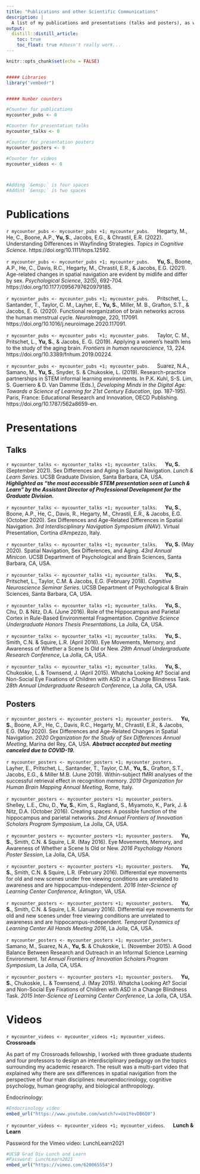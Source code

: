 ```yaml
---
title: "Publications and other Scientific Communications"
description: |
  A list of my publications and presentations (talks and posters), as well as content for scientific communications that include videos, community outreach, visualizations, and more.
output: 
  distill::distill_article:
    toc: true
    toc_float: true #doesn't really work...
---
```

 
```r
knitr::opts_chunk$set(echo = FALSE)


##### Libraries
library("vembedr")


##### Number counters

#Counter for publications
mycounter_pubs <- 0

#Counter for presentation talks
mycounter_talks <- 0

#Counter for presentation posters
mycounter_posters <- 0

#Counter for videos
mycounter_videos <- 0



#Adding `&emsp;` is four spaces
#Addint `&ensp;` is two spaces
```


# Publications

`r mycounter_pubs <- mycounter_pubs +1; mycounter_pubs`. &emsp; Hegarty, M., He, C., Boone, A.P., **Yu, S.**, Jacobs, E.G., & Chrastil, E.R. (2022). Understanding Differences in Wayfinding Strategies. *Topics in Cognitive Science*. https://doi.org/10.1111/tops.12592.

`r mycounter_pubs <- mycounter_pubs +1; mycounter_pubs`. &emsp; **Yu, S.**, Boone, A.P., He, C., Davis, R.C., Hegarty, M., Chrastil, E.R., & Jacobs, E.G. (2021). Age-related changes in spatial navigation are evident by midlife and differ by sex. *Psychological Science*, 32(5), 692-704. https://doi.org/10.1177/0956797620979185.

`r mycounter_pubs <- mycounter_pubs +1; mycounter_pubs`. &emsp; Pritschet, L., Santander, T., Taylor, C. M., Layher, E., **Yu, S.**, Miller, M. B., Grafton, S.T., & Jacobs, E. G. (2020). Functional reorganization of brain networks across the human menstrual cycle. *NeuroImage*, 220, 117091. https://doi.org/10.1016/j.neuroimage.2020.117091.

`r mycounter_pubs <- mycounter_pubs +1; mycounter_pubs`. &emsp; Taylor, C. M., Pritschet, L., **Yu, S.**, & Jacobs, E. G. (2019). Applying a women’s health lens to the study of the aging brain. *Frontiers in human neuroscience*, 13, 224. https://doi.org/10.3389/fnhum.2019.00224.

`r mycounter_pubs <- mycounter_pubs +1; mycounter_pubs`. &emsp; Suarez, N.A., Samano, M., **Yu, S.**, Snyder, S. & Chukoskie, L. (2019). Research-practice partnerships in STEM informal learning environments. In P.K. Kuhl, S-S. Lim, S. Guerriero & D. Van Damme (Eds.), *Developing Minds in the Digital Age: Towards a Science of Learning for 21st Century Education*, (pp. 187-195). Paris, France: Educational Research and Innovation, OECD Publishing. https://doi.org/10.1787/562a8659-en.


# Presentations

## Talks

`r mycounter_talks <- mycounter_talks +1; mycounter_talks`. &emsp; **Yu, S.** (September 2021). Sex Differences and Aging in Spatial Navigation. *Lunch & Learn Series*. UCSB Graduate Division, Santa Barbara, CA, USA. **_Highlighted as "the most accessible STEM presentation seen at Lunch & Learn" by the Assistant Director of Professional Development for the Graduate Division._**

`r mycounter_talks <- mycounter_talks +1; mycounter_talks`. &emsp; **Yu, S.**, Boone, A.P., He, C., Davis, R., Hegarty, M., Chrastil, E.R., & Jacobs, E.G. (October 2020). Sex Differences and Age-Related Differences in Spatial Navigation. *3rd Interdisciplinary Navigation Symposium (iNAV)*. Virtual Presentation, Cortina d'Ampezzo, Italy.

`r mycounter_talks <- mycounter_talks +1; mycounter_talks`. &emsp; **Yu, S.** (May 2020). Spatial Navigation, Sex Differences, and Aging. *43rd Annual Minicon*. UCSB Department of Psychological and Brain Sciences, Santa Barbara, CA, USA.

`r mycounter_talks <- mycounter_talks +1; mycounter_talks`. &emsp; **Yu, S.**, Pritschet, L., Taylor, C.M. & Jacobs, E.G. (February 2018). *Cognitive Neuroscience Seminar Series*. UCSB Department of Psychological & Brain Sciences, Santa Barbara, CA, USA.

`r mycounter_talks <- mycounter_talks +1; mycounter_talks`. &emsp; **Yu, S.**, Chu, D. & Nitz, D.A. (June 2016). Role of the Hippocampus and Parietal Cortex in Rule-Based Environmental Fragmentation. *Cognitive Science Undergraduate Honors Thesis Presentations*, La Jolla, CA, USA.

`r mycounter_talks <- mycounter_talks +1; mycounter_talks`. &emsp; **Yu, S.**, Smith, C.N. & Squire, L.R. (April 2016). Eye Movements, Memory, and Awareness of Whether a Scene Is Old or New. *29th Annual Undergraduate Research Conference*, La Jolla, CA, USA.

`r mycounter_talks <- mycounter_talks +1; mycounter_talks`. &emsp; **Yu, S.**, Chukoskie, L. & Townsend, J. (April 2015). Whatcha Looking At? Social and Non-Social Eye Fixations of Children with ASD in a Change Blindness Task. *28th Annual Undergraduate Research Conference*, La Jolla, CA, USA.



## Posters

`r mycounter_posters <- mycounter_posters +1; mycounter_posters`. &emsp; **Yu, S.**, Boone, A.P., He, C., Davis, R.C., Hegarty, M., Chrastil, E.R., & Jacobs, E.G. (May 2020). Sex Differences and Age-Related Changes in Spatial Navigation. *2020 Organization for the Study of Sex Differences Annual Meeting*, Marina del Rey, CA, USA. **_Abstract accepted but meeting canceled due to COVID-19._**


`r mycounter_posters <- mycounter_posters +1; mycounter_posters`. &emsp; Layher, E., Pritschet, L., Santander, T., Taylor, C.M., **Yu, S.**, Grafton, S.T., Jacobs, E.G., & Miller M.B. (June 2019). Within-subject fMRI analyses of the successful retrieval effect in recognition memory. *2019 Organization for Human Brain Mapping Annual Meeting*, Rome, Italy. 

`r mycounter_posters <- mycounter_posters +1; mycounter_posters`. &emsp; Shelley, L.E., Chu, D., **Yu, S.**, Kim, S., Ragland, S., Miyamoto, K., Park, J. & Nitz, D.A. (October 2016). Creating spaces: A possible function of the hippocampus and parietal networks. *2nd Annual Frontiers of Innovation Scholars Program Symposium*, La Jolla, CA, USA. 

`r mycounter_posters <- mycounter_posters +1; mycounter_posters`. &emsp; **Yu, S.**, Smith, C.N. & Squire, L.R. (May 2016). Eye Movements, Memory, and Awareness of Whether a Scene Is Old or New. *2016 Psychology Honors Poster Session*, La Jolla, CA, USA.

`r mycounter_posters <- mycounter_posters +1; mycounter_posters`. &emsp; **Yu, S.**, Smith, C.N. & Squire, L.R. (February 2016). Differential eye movements for old and new scenes under free viewing conditions are unrelated to awareness and are hippocampus-independent. *2016 Inter-Science of Learning Center Conference*, Arlington, VA, USA. 

`r mycounter_posters <- mycounter_posters +1; mycounter_posters`. &emsp; **Yu, S.**, Smith, C.N. & Squire, L.R. (January 2016). Differential eye movements for old and new scenes under free viewing conditions are unrelated to awareness and are hippocampus-independent. *Temporal Dynamics of Learning Center All Hands Meeting 2016*, La Jolla, CA, USA. 

`r mycounter_posters <- mycounter_posters +1; mycounter_posters`. &emsp; Samano, M., Suarez, N.A., **Yu, S.** & Chukoskie, L. (November 2015). A Good Balance Between Research and Outreach in an Informal Science Learning Environment. *1st Annual Frontiers of Innovation Scholars Program Symposium*, La Jolla, CA, USA. 

`r mycounter_posters <- mycounter_posters +1; mycounter_posters`. &emsp; **Yu, S.**, Chukoskie, L. & Townsend, J. (May 2015). Whatcha Looking At? Social and Non-Social Eye Fixations of Children with ASD in a Change Blindness Task. *2015 Inter-Science of Learning Center Conference*, La Jolla, CA, USA. 


# Videos


`r mycounter_videos <- mycounter_videos +1; mycounter_videos`. &emsp; **Crossroads**

As part of my Crossroads fellowship, I worked with three graduate students and four professors to design an interdisciplinary pedagogy on the topics surrounding my academic research. The result was a multi-part video that explained why there are sex differences in spatial navigation from the perspective of four main disciplines: neuroendocrinology, cognitive psychology, human geography, and biological anthropology. 

Endocrinology:

```r
#Endocrinology video
embed_url("https://www.youtube.com/watch?v=Uo1YevDB6Q0")
```



`r mycounter_videos <- mycounter_videos +1; mycounter_videos`. &emsp; **Lunch & Learn**

Password for the Vimeo video: LunchLearn2021


```r
#UCSB Grad Div Lunch and Learn
#Password: LunchLearn2021
embed_url("https://vimeo.com/620065554")
```


